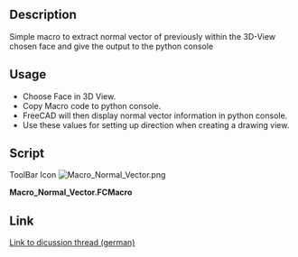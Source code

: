 <languages/>
<translate>

<!--T:1-->
{{Macro
|Name=Normal Vector Macro
|Icon=Macro_Normal_Vector.png
|Description=Get normal vector of preselected face
|Author=ulrich1a
|Version=1.0
|Date=2016-09-26
|FCVersion=All
|Download=[https://www.freecadweb.org/wiki/images/8/8b/Macro_Normal_Vector.png ToolBar Icon]
}}

==Description== <!--T:6-->

<!--T:2-->
Simple macro to extract normal vector of previously within the 3D-View chosen face and give the output to the python console

==Usage== <!--T:7-->

<!--T:3-->
* Choose Face in 3D View.
* Copy Macro code to python console.
* FreeCAD will then display normal vector information in python console.
* Use these values for setting up direction when creating a drawing view.

==Script== <!--T:4-->

<!--T:8-->
ToolBar Icon
</translate>
[[Image:Macro_Normal_Vector.png]]

'''Macro_Normal_Vector.FCMacro'''

{{MacroCode|code=
Gui.Selection.getSelectionEx()[0].SubObjects[0].Faces[0].normalAt(0,0)
}}
<translate>

==Link== <!--T:5-->
[https://forum.freecad.org/viewtopic.php?f=13&t=10959 Link to dicussion thread (german)]
</translate>


{{clear}}